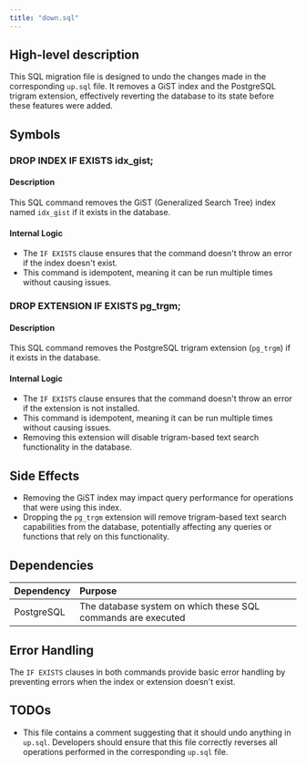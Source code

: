 ```yaml
---
title: "down.sql"
---
```


## High-level description
This SQL migration file is designed to undo the changes made in the corresponding `up.sql` file. It removes a GiST index and the PostgreSQL trigram extension, effectively reverting the database to its state before these features were added.

## Symbols

### DROP INDEX IF EXISTS idx_gist;
#### Description
This SQL command removes the GiST (Generalized Search Tree) index named `idx_gist` if it exists in the database.

#### Internal Logic
- The `IF EXISTS` clause ensures that the command doesn't throw an error if the index doesn't exist.
- This command is idempotent, meaning it can be run multiple times without causing issues.

### DROP EXTENSION IF EXISTS pg_trgm;
#### Description
This SQL command removes the PostgreSQL trigram extension (`pg_trgm`) if it exists in the database.

#### Internal Logic
- The `IF EXISTS` clause ensures that the command doesn't throw an error if the extension is not installed.
- This command is idempotent, meaning it can be run multiple times without causing issues.
- Removing this extension will disable trigram-based text search functionality in the database.

## Side Effects
- Removing the GiST index may impact query performance for operations that were using this index.
- Dropping the `pg_trgm` extension will remove trigram-based text search capabilities from the database, potentially affecting any queries or functions that rely on this functionality.

## Dependencies
| Dependency | Purpose |
|:-----------|:--------|
| PostgreSQL | The database system on which these SQL commands are executed |

## Error Handling
The `IF EXISTS` clauses in both commands provide basic error handling by preventing errors when the index or extension doesn't exist.

## TODOs
- This file contains a comment suggesting that it should undo anything in `up.sql`. Developers should ensure that this file correctly reverses all operations performed in the corresponding `up.sql` file.